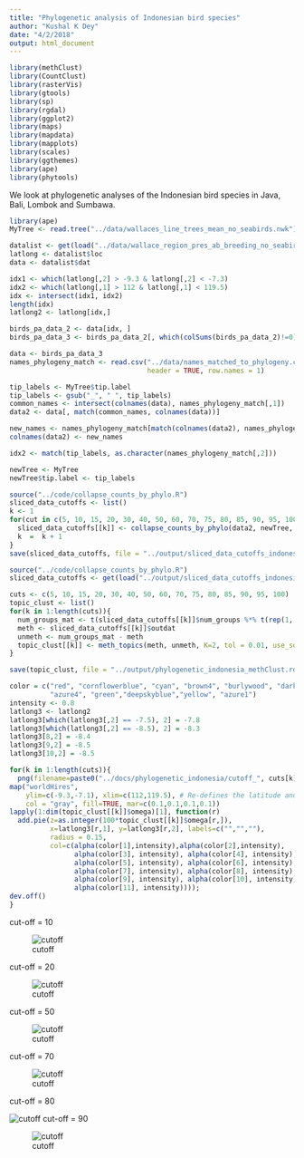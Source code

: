 ```yaml
---
title: "Phylogenetic analysis of Indonesian bird species"
author: "Kushal K Dey"
date: "4/2/2018"
output: html_document
---
```


```r
library(methClust)
library(CountClust)
library(rasterVis)
library(gtools)
library(sp)
library(rgdal)
library(ggplot2)
library(maps)
library(mapdata)
library(mapplots)
library(scales)
library(ggthemes)
library(ape)
library(phytools)
```


We look at phylogenetic analyses of the Indonesian bird species in Java, Bali, Lombok and Sumbawa.

```r
library(ape)
MyTree <- read.tree("../data/wallaces_line_trees_mean_no_seabirds.nwk")
```

```r
datalist <- get(load("../data/wallace_region_pres_ab_breeding_no_seabirds.rda"))
latlong <- datalist$loc
data <- datalist$dat

idx1 <- which(latlong[,2] > -9.3 & latlong[,2] < -7.3)
idx2 <- which(latlong[,1] > 112 & latlong[,1] < 119.5)
idx <- intersect(idx1, idx2)
length(idx)
latlong2 <- latlong[idx,]

birds_pa_data_2 <- data[idx, ]
birds_pa_data_3 <- birds_pa_data_2[, which(colSums(birds_pa_data_2)!=0)]

```

```r
data <- birds_pa_data_3
names_phylogeny_match <- read.csv("../data/names_matched_to_phylogeny.csv", 
                                  header = TRUE, row.names = 1)

tip_labels <- MyTree$tip.label
tip_labels <- gsub("_", " ", tip_labels)
common_names <- intersect(colnames(data), names_phylogeny_match[,1])
data2 <- data[, match(common_names, colnames(data))]

new_names <- names_phylogeny_match[match(colnames(data2), names_phylogeny_match[,1]),2]
colnames(data2) <- new_names

idx2 <- match(tip_labels, as.character(names_phylogeny_match[,2]))

newTree <- MyTree
newTree$tip.label <- tip_labels
```

```r
source("../code/collapse_counts_by_phylo.R")
sliced_data_cutoffs <- list()
k <- 1
for(cut in c(5, 10, 15, 20, 30, 40, 50, 60, 70, 75, 80, 85, 90, 95, 100)){
  sliced_data_cutoffs[[k]] <- collapse_counts_by_phylo(data2, newTree, collapse_at = cut)
  k  =  k + 1
}
save(sliced_data_cutoffs, file = "../output/sliced_data_cutoffs_indonesia.rda")
```

```r
source("../code/collapse_counts_by_phylo.R")
sliced_data_cutoffs <- get(load("../output/sliced_data_cutoffs_indonesia.rda"))
```


```r
cuts <- c(5, 10, 15, 20, 30, 40, 50, 60, 70, 75, 80, 85, 90, 95, 100)
topic_clust <- list()
for(k in 1:length(cuts)){
  num_groups_mat <- t(sliced_data_cutoffs[[k]]$num_groups %*% t(rep(1, dim(data2)[1])))
  meth <- sliced_data_cutoffs[[k]]$outdat
  unmeth <- num_groups_mat - meth
  topic_clust[[k]] <- meth_topics(meth, unmeth, K=2, tol = 0.01, use_squarem = FALSE)
}

save(topic_clust, file = "../output/phylogenetic_indonesia_methClust.rda")

```

```r
color = c("red", "cornflowerblue", "cyan", "brown4", "burlywood", "darkgoldenrod1",
          "azure4", "green","deepskyblue","yellow", "azure1")
intensity <- 0.8
latlong3 <- latlong2
latlong3[which(latlong3[,2] == -7.5), 2] = -7.8
latlong3[which(latlong3[,2] == -8.5), 2] = -8.3
latlong3[8,2] = -8.4
latlong3[9,2] = -8.5
latlong3[10,2] = -8.5

for(k in 1:length(cuts)){
  png(filename=paste0("../docs/phylogenetic_indonesia/cutoff_", cuts[k], ".png"),width = 1000, height = 800)
map("worldHires",
    ylim=c(-9.3,-7.1), xlim=c(112,119.5), # Re-defines the latitude and longitude range
    col = "gray", fill=TRUE, mar=c(0.1,0.1,0.1,0.1))
lapply(1:dim(topic_clust[[k]]$omega)[1], function(r)
  add.pie(z=as.integer(100*topic_clust[[k]]$omega[r,]),
          x=latlong3[r,1], y=latlong3[r,2], labels=c("","",""),
          radius = 0.15,
          col=c(alpha(color[1],intensity),alpha(color[2],intensity),
                alpha(color[3], intensity), alpha(color[4], intensity),
                alpha(color[5], intensity), alpha(color[6], intensity),
                alpha(color[7], intensity), alpha(color[8], intensity),
                alpha(color[9], intensity), alpha(color[10], intensity),
                alpha(color[11], intensity))));
dev.off()
}

```


cut-off = 10

![cutoff](phylogenetic_indonesia/cutoff_10.png)


cut-off = 20

![cutoff](phylogenetic_indonesia/cutoff_20.png)

cut-off = 50

![cutoff](phylogenetic_indonesia/cutoff_50.png)

cut-off = 70

![cutoff](phylogenetic_indonesia/cutoff_70.png)

cut-off = 80

![cutoff](phylogenetic_indonesia/cutoff_80.png)
cut-off = 90

![cutoff](phylogenetic_indonesia/cutoff_90.png)

